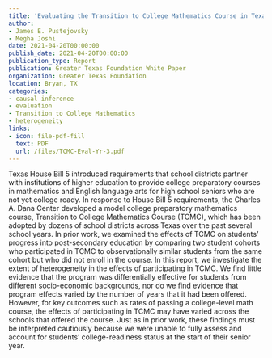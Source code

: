 ```yaml
---
title: 'Evaluating the Transition to College Mathematics Course in Texas high schools: Examining heterogeneity across schools and student characteristics'
author:
- James E. Pustejovsky
- Megha Joshi
date: 2021-04-20T00:00:00
publish_date: 2021-04-20T00:00:00
publication_type: Report
publication: Greater Texas Foundation White Paper
organization: Greater Texas Foundation
location: Bryan, TX
categories:
- causal inference
- evaluation
- Transition to College Mathematics
- heterogeneity
links:
- icon: file-pdf-fill
  text: PDF
  url: /files/TCMC-Eval-Yr-3.pdf
---
```


Texas House Bill 5 introduced requirements that school districts partner with institutions of higher education to provide college preparatory courses in mathematics and English language arts for high school seniors who are not yet college ready. In response to House Bill 5 requirements, the Charles A. Dana Center developed a model college preparatory mathematics course, Transition to College Mathematics Course (TCMC), which has been adopted by dozens of school districts across Texas over the past several school years. In prior work, we examined the effects of TCMC on students’ progress into post-secondary education by comparing two student cohorts who participated in TCMC to observationally similar students from the same cohort but who did not enroll in the course. In this report, we investigate the extent of heterogeneity in the effects of participating in TCMC. We find little evidence that the program was differentially effective for students from different socio-economic backgrounds, nor do we find evidence that program effects varied by the number of years that it had been offered. However, for key outcomes such as rates of passing a college-level math course, the effects of participating in TCMC may have varied across the schools that offered the course. Just as in prior work, these findings must be interpreted cautiously because we were unable to fully assess and account for students' college-readiness status at the start of their senior year.

